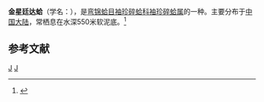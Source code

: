 {{Speciesbox
| taxon = Tindaria jinxingae
| binomial_authority = Xu, 1990
}}
'''金星廷达蛤'''（学名：''{{lang|la|Tindaria jinxingae}}''），是[[弯锦蛤目|弯锦蛤目]][[袖珍碎蛤科|袖珍碎蛤科]][[袖珍碎蛤属|袖珍碎蛤属]]的一种。主要分布于[[中国大陆|中国大陆]]，常栖息在水深550米软泥底。<ref>{{cite web|url=http://shell.sinica.edu.tw/chinese/shellbase_detail.php?science_no=3571|title=国际贝库：金星廷达蛤|publisher=台湾贝类资料库|accessdate=2009-08-11|archive-date=2016-03-04|archive-url=https://web.archive.org/web/20160304104503/http://shell.sinica.edu.tw/chinese/shellbase_detail.php?science_no=3571|dead-url=no}}</ref>

== 参考文献 ==
{{reflist}}

{{taxonbar}}
[[Category:_1990年描述的动物|J]]
[[Category:袖珍碎蛤属|J]]